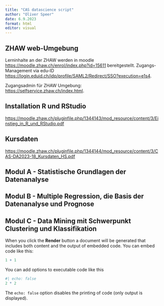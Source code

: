 ```yaml
---
title: "CAS datascience script"
author: "Oliver Speer"
date: 6.9.2023
format: html
editor: visual
---
```


## ZHAW web-Umgebung

Lerninhalte an der ZHAW werden in moodle <https://moodle.zhaw.ch/enrol/index.php?id=15611> bereitgestellt. Zugangs-Management via edu-ID <https://login.eduid.ch/idp/profile/SAML2/Redirect/SSO?execution=e1s4>.

Zugangsadmin für ZHAW Umgebung: <https://selfservice.zhaw.ch/index.html>.

## Installation R und RStudio

<https://moodle.zhaw.ch/pluginfile.php/1344143/mod_resource/content/3/Einstieg_in_R_und_RStudio.pdf>

## Kursdaten

<https://moodle.zhaw.ch/pluginfile.php/1344144/mod_resource/content/3/CAS-DA2023-18_Kursdaten_HS.pdf>

## Modul A - Statistische Grundlagen der Datenanalyse


## Modul B - Multiple Regression, die Basis der Datenanalyse und Prognose

## Modul C - Data Mining mit Schwerpunkt Clustering und Klassifikation



When you click the **Render** button a document will be generated that includes both content and the output of embedded code. You can embed code like this:

```r
1 + 1
```

You can add options to executable code like this

```r
#| echo: false
2 * 2
```

The `echo: false` option disables the printing of code (only output is displayed).
